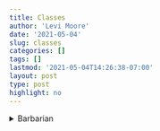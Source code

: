 ```yaml
---
title: Classes
author: 'Levi Moore'
date: '2021-05-04'
slug: classes
categories: []
tags: []
lastmod: '2021-05-04T14:26:38-07:00'
layout: post
type: post
highlight: no
---
```


<details>
  <summary>Barbarian</summary>
  
  
</details>